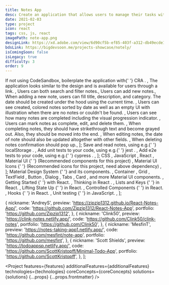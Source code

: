```yaml
---
title: Notes App
desc: Create an application that allows users to manage their tasks with notes.
date: 2021-02-03
type: project
icon: react
tags: css, js, react
imagePath: note-app.png
designLink: https://xd.adobe.com/view/6d90cf5b-ef85-403f-a312-db49ecde1218-38c3/
bdsLink: https://bigdevsoon.me/projects-showcase/notely/
isComingSoon: false
isLegacy: true
difficulty: 3
order: 9
---
```




  <Text size="small">
    If not using CodeSandbox, boilerplate the application with{' '}
    <Link
      size="small"
      href="https://reactjs.org/docs/create-a-new-react-app.html"
    >
      CRA
    </Link>
    .
  </Text>,
  <Text size="small">
    The application looks similar to the design and is available for users
    through a link.
  </Text>,
  <Text size="small">Users can both search and filter notes.</Text>,
  <Text size="small">Users can add new notes.</Text>,
  <Text size="small">
    When adding a new note, users can fill title, description, and category. The
    date should be created under the hood using the current time.
  </Text>,
  <Text size="small">
    Users can see created, colored notes sorted by date as well as an empty UI
    with illustration when there are no notes or couldn't be found.
  </Text>,
  <Text size="small">
    Users can see how many notes are completed including the visual progression
    indicator.
  </Text>,
  <Text size="small">
    Users can mark notes as complete, edit, and delete them.
  </Text>,
  <Text size="small">
    When completing notes, they should have strikethrough text and become grayed
    out. Also, they should be moved into the end.
  </Text>,
  <Text size="small">
    When editing notes, the date of note should also be updated altogether with
    other fields.
  </Text>,
  <Text size="small">When deleting notes confirmation should pop up.</Text>,
];

  <Text size="small">
    Save and read notes, using e.g.{' '}
    <Link
      size="small"
      href="https://www.w3schools.com/jsref/prop_win_localstorage.asp"
    >
      localStorage
    </Link>
    .
  </Text>,
  <Text size="small">
    Add unit tests to your code, using e.g.{' '}
    <Link size="small" href="https://jestjs.io/">
      jest
    </Link>
    .
  </Text>,
  <Text size="small">
    Add e2e tests to your code, using e.g.{' '}
    <Link size="small" href="https://www.cypress.io/">
      cypress
    </Link>
    .
  </Text>,
];

  <Text size="small">
    <Link size="small" href="https://www.w3schools.com/css/">
      CSS
    </Link>
  </Text>,
  <Text size="small">
    <Link size="small" href="https://javascript.info/">
      JavaScript
    </Link>
  </Text>,
  <Text size="small">
    <Link size="small" href="https://reactjs.org/">
      React
    </Link>
  </Text>,
  <Text size="small">
    <Link size="small" href="https://material-ui.com/">
      Material UI
    </Link>{' '}
    (Recommended components for this project)
  </Text>,
  <Text size="small">
    <Link size="small" href="https://material-ui.com/components/icons/#icons">
      Material UI Icons
    </Link>{' '}
    (Recommended icons for this project, need above dependency)
  </Text>,
];

  <Text size="small">
    <Link size="small" href="https://material.io/design">
      Material Design System
    </Link>{' '}
    and its components.
  </Text>,
  <Text size="small">
    <Link size="small" href="https://material-ui.com/components/container/">
      Container
    </Link>
    , <Link size="small" href="https://material-ui.com/components/grid/">
      Grid
    </Link>, <Link
      size="small"
      href="https://material-ui.com/components/text-fields/#text-field"
    >
      TextField
    </Link>, <Link
      size="small"
      href="https://material-ui.com/components/buttons/#button"
    >
      Button
    </Link>, <Link
      size="small"
      href="https://material-ui.com/components/dialogs/#dialog"
    >
      Dialog
    </Link>, <Link
      size="small"
      href="https://material-ui.com/components/tabs/#tabs"
    >
      Tabs
    </Link>, <Link
      size="small"
      href="https://material-ui.com/components/cards/#card"
    >
      Card
    </Link>, and more Material UI components.
  </Text>,
  <Text size="small">
    <Link size="small" href="https://reactjs.org/docs/getting-started.html">
      Getting Started
    </Link>{' '}
    with React.
  </Text>,
  <Text size="small">
    <Link size="small" href="https://reactjs.org/docs/thinking-in-react.html">
      Thinking in React
    </Link>
    .
  </Text>,
  <Text size="small">
    <Link size="small" href="https://reactjs.org/docs/lists-and-keys.html">
      Lists and Keys
    </Link>{' '}
    in React.
  </Text>,
  <Text size="small">
    <Link size="small" href="https://reactjs.org/docs/lifting-state-up.html">
      Lifting State Up
    </Link>{' '}
    in React.
  </Text>,
  <Text size="small">
    <Link
      size="small"
      href="https://reactjs.org/docs/forms.html#controlled-components"
    >
      Controlled Components
    </Link>{' '}
    in React.
  </Text>,
  <Text size="small">
    <Link size="small" href="https://reactjs.org/docs/hooks-intro.html">
      Hooks
    </Link>{' '}
    in React.
  </Text>,
  <Text size="small">
    <Link
      size="small"
      href="https://www.freecodecamp.org/news/how-to-start-unit-testing-javascript/"
    >
      Unit testing
    </Link>{' '}
    in JavaScript.
  </Text>,
];

  {
    nickname: 'AndreyS',
    preview: 'https://zipzip1312.github.io/React-Notes-App/',
    code: 'https://github.com/Zipzip1312/React-Notes-App',
    portfolio: 'https://github.com/Zipzip1312',
  },
  {
    nickname: 'Clink50',
    preview: 'https://clink-notes.netlify.app/',
    code: 'https://github.com/Clink50/clink-notes',
    portfolio: 'https://github.com/Clink50',
  },
  {
    nickname: 'MesfinT',
    preview: 'https://notes-taking-app1.netlify.app/',
    code: 'https://github.com/mesfint/note-app',
    portfolio: 'https://github.com/mesfint',
  },
  {
    nickname: 'Scott Shields',
    preview: 'https://todoappsp.netlify.app/',
    code: 'https://github.com/ScottKristopff/Minimal-Todo-App',
    portfolio: 'https://github.com/ScottKristopff',
  },
];

<Project
  features={features}
  additionalFeatures={additionalFeatures}
  technologies={technologies}
  coreConcepts={coreConcepts}
  solutions={solutions}
  {...props}
  {...props.frontmatter}
/>

